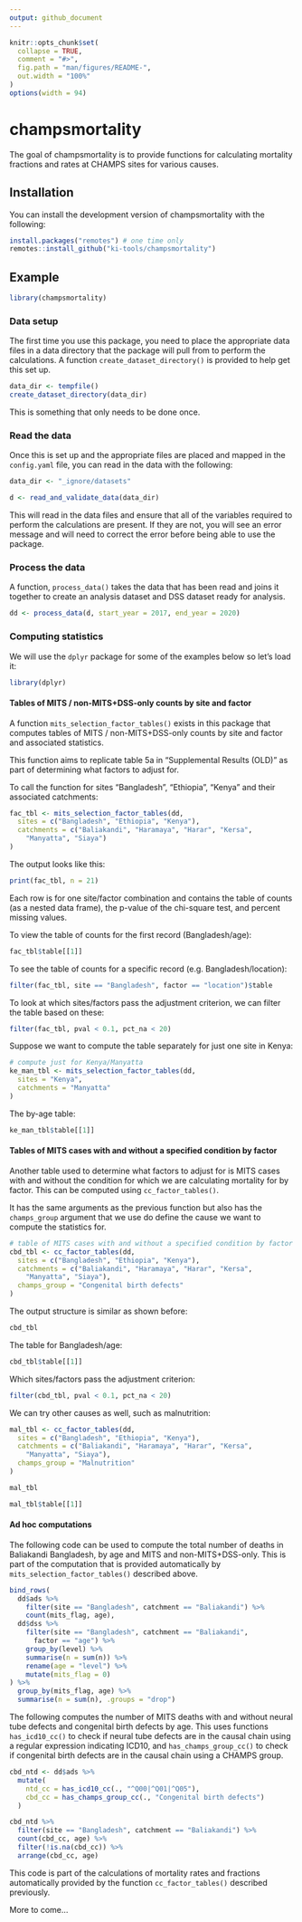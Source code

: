 ```yaml
---
output: github_document
---
```


<!-- README.md is generated from README.Rmd. Please edit that file -->

<!-- devtools::build_readme() -->

```r
knitr::opts_chunk$set(
  collapse = TRUE,
  comment = "#>",
  fig.path = "man/figures/README-",
  out.width = "100%"
)
options(width = 94)
```

# champsmortality

<!-- badges: start -->
<!-- badges: end -->

The goal of champsmortality is to provide functions for calculating mortality fractions and rates at CHAMPS sites for various causes.

## Installation

You can install the development version of champsmortality with the following:

``` r
install.packages("remotes") # one time only
remotes::install_github("ki-tools/champsmortality")
```

## Example

```r
library(champsmortality)
```

### Data setup

The first time you use this package, you need to place the appropriate data files in a data directory that the package will pull from to perform the calculations. A function `create_dataset_directory()` is provided to help get this set up.

```r
data_dir <- tempfile()
create_dataset_directory(data_dir)
```

This is something that only needs to be done once.

### Read the data

Once this is set up and the appropriate files are placed and mapped in the `config.yaml` file, you can read in the data with the following:

```r
data_dir <- "_ignore/datasets"
```

```r
d <- read_and_validate_data(data_dir)
```

This will read in the data files and ensure that all of the variables required to perform the calculations are present. If they are not, you will see an error message and will need to correct the error before being able to use the package.

### Process the data

A function, `process_data()` takes the data that has been read and joins it together to create an analysis dataset and DSS dataset ready for analysis.
```r
dd <- process_data(d, start_year = 2017, end_year = 2020)
```

### Computing statistics

We will use the `dplyr` package for some of the examples below so let's load it:

```r
library(dplyr)
```

#### Tables of MITS / non-MITS+DSS-only counts by site and factor

A function `mits_selection_factor_tables()` exists in this package that computes tables of MITS / non-MITS+DSS-only counts by site and factor and associated statistics.

This function aims to replicate table 5a in "Supplemental Results (OLD)" as part of determining what factors to adjust for.

To call the function for sites "Bangladesh", "Ethiopia", "Kenya" and their associated catchments:

```r
fac_tbl <- mits_selection_factor_tables(dd,
  sites = c("Bangladesh", "Ethiopia", "Kenya"),
  catchments = c("Baliakandi", "Haramaya", "Harar", "Kersa",
    "Manyatta", "Siaya")
)
```

The output looks like this:

```r
print(fac_tbl, n = 21)
```

Each row is for one site/factor combination and contains the table of counts (as a nested data frame), the p-value of the chi-square test, and percent missing values.

To view the table of counts for the first record (Bangladesh/age):

```r
fac_tbl$table[[1]]
```

To see the table of counts for a specific record (e.g. Bangladesh/location):

```r
filter(fac_tbl, site == "Bangladesh", factor == "location")$table
```

To look at which sites/factors pass the adjustment criterion, we can filter the table based on these:

```r
filter(fac_tbl, pval < 0.1, pct_na < 20)
```

Suppose we want to compute the table separately for just one site in Kenya:

```r
# compute just for Kenya/Manyatta
ke_man_tbl <- mits_selection_factor_tables(dd,
  sites = "Kenya",
  catchments = "Manyatta"
)
```

The by-age table:

```r
ke_man_tbl$table[[1]]
```

#### Tables of MITS cases with and without a specified condition by factor

Another table used to determine what factors to adjust for is MITS cases with and without the condition for which we are calculating mortality for by factor. This can be computed using `cc_factor_tables()`.

It has the same arguments as the previous function but also has the `champs_group` argument that we use do define the cause we want to compute the statistics for.

```r
# table of MITS cases with and without a specified condition by factor
cbd_tbl <- cc_factor_tables(dd,
  sites = c("Bangladesh", "Ethiopia", "Kenya"),
  catchments = c("Baliakandi", "Haramaya", "Harar", "Kersa",
    "Manyatta", "Siaya"),
  champs_group = "Congenital birth defects"
)
```

The output structure is similar as shown before:

```r
cbd_tbl
```

The table for Bangladesh/age:

```r
cbd_tbl$table[[1]]
```

Which sites/factors pass the adjustment criterion:

```r
filter(cbd_tbl, pval < 0.1, pct_na < 20)
```

We can try other causes as well, such as malnutrition:

```r
mal_tbl <- cc_factor_tables(dd,
  sites = c("Bangladesh", "Ethiopia", "Kenya"),
  catchments = c("Baliakandi", "Haramaya", "Harar", "Kersa",
    "Manyatta", "Siaya"),
  champs_group = "Malnutrition"
)

mal_tbl
```

```r
mal_tbl$table[[1]]
```

#### Ad hoc computations

The following code can be used to compute the total number of deaths in Baliakandi Bangladesh, by age and MITS and non-MITS+DSS-only. This is part of the computation that is provided automatically by `mits_selection_factor_tables()` described above.

```r
bind_rows(
  dd$ads %>%
    filter(site == "Bangladesh", catchment == "Baliakandi") %>%
    count(mits_flag, age),
  dd$dss %>%
    filter(site == "Bangladesh", catchment == "Baliakandi",
      factor == "age") %>%
    group_by(level) %>%
    summarise(n = sum(n)) %>%
    rename(age = "level") %>%
    mutate(mits_flag = 0)
) %>%
  group_by(mits_flag, age) %>%
  summarise(n = sum(n), .groups = "drop")
```

The following computes the number of MITS deaths with and without neural tube defects and congenital birth defects by age. This uses functions `has_icd10_cc()` to check if neural tube defects are in the causal chain using a regular expression indicating ICD10, and `has_champs_group_cc()` to check if congenital birth defects are in the causal chain using a CHAMPS group.

```r
cbd_ntd <- dd$ads %>%
  mutate(
    ntd_cc = has_icd10_cc(., "^Q00|^Q01|^Q05"),
    cbd_cc = has_champs_group_cc(., "Congenital birth defects")
  )

cbd_ntd %>%
  filter(site == "Bangladesh", catchment == "Baliakandi") %>%
  count(cbd_cc, age) %>%
  filter(!is.na(cbd_cc)) %>%
  arrange(cbd_cc, age)
```

This code is part of the calculations of mortality rates and fractions automatically provided by the function `cc_factor_tables()` described previously.

More to come...

